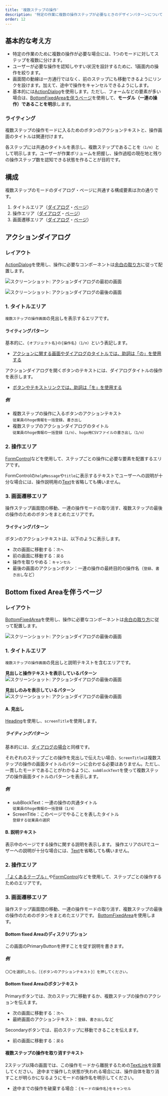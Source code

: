```yaml
---
title: '複数ステップの操作'
description: '特定の作業に複数の操作ステップが必要なときのデザインパターンについて説明します。'
order: 12
---
```


## 基本的な考え方
- 特定の作業のために複数の操作が必要な場合には、1つのモードに対してステップを複数に分けます。  
- ユーザーが必要な操作を認知しやすい状況を設計するために、1画面内の操作を絞ります。
- 画面間の動線は一方通行ではなく、前のステップにも移動できるようにリンクを設けます。加えて、途中で操作をキャンセルできるようにします。
- 基本的には[ActionDialog](#h2-2)を使用します。ただし、フォームなどの要素が多い場合は、[BottomFixedAreaを伴うページ](#h2-3)を使用して、**モーダル（一連の操作）であることを明示**します。

### ライティング
複数ステップの操作モードに入るためのボタンのアクションテキストと、操作画面のタイトルは関連付けます。

各ステップには共通のタイトルを表示し、複数ステップであることを`（1/n）`として明示します。ユーザーが作業ボリュームを把握し、操作過程の現在地と残りの操作ステップ数を認知できる状態を作ることが目的です。

## 構成
複数ステップのモードのダイアログ・ページに共通する構成要素は次の通りです。
<!-- textlint-disable -->
1. タイトルエリア（[ダイアログ](#h3-1)・[ページ](#h3-6)）
2. 操作エリア（[ダイアログ](#h3-2)・[ページ](#h3-7)）
3. 画面遷移エリア（[ダイアログ](#h3-3)・[ページ](#h3-8)）

## アクションダイアログ

### レイアウト
[ActionDialog](/products/components/dialog/#h3-1)を使用し、操作に必要なコンポーネントは[余白の取り方](/products/design-patterns/spacing-layout-pattern/)に従って配置します。  

![スクリーンショット: アクションダイアログの最初の画面](./images/wizard/wizard-dialog-1st.png)

![スクリーンショット: アクションダイアログの最後の画面](./images/wizard/wizard-dialog-action.png)

### 1. タイトルエリア
`複数ステップの操作画面`の見出しを表示するエリアです。

#### ライティングパターン
基本的に、`{オブジェクト名}の{操作名}（1/n）`という表記します。
- [アクションに関する画面やダイアログのタイトルでは、助詞は「の」を使用する](../../../products/contents/app-writing/#h2-3)

アクションダイアログを開くボタンのテキストには、ダイアログタイトルの操作を表示します。  
- [ボタンやテキストリンクでは、助詞は「を」を使用する](../../../products/contents/app-writing/#h2-4)

##### 例
- 複数ステップの操作に入るボタンのアクションテキスト  
 `従業員のhoge情報を一括登録`、`書き出し`
- 複数ステップのアクションダイアログのタイトル  
`従業員のhoge情報の一括登録（1/n）`、`hoge用CSVファイルの書き出し（1/n）`


### 2. 操作エリア
[FormControl](/products/components/form-control/)などを使用して、ステップごとの操作に必要な要素を配置するエリアです。

FormControlの`helpMessage`や`title`に表示するテキストでユーザーへの説明が十分な場合には、操作説明用の[Text](/products/components/text/)を省略しても構いません。

### 3. 画面遷移エリア

操作ステップ画面間の移動、一連の操作モードの取り消す、複数ステップの最後の操作のためのボタンをまとめたエリアです。
<!-- textlint-enable -->

#### ライティングパターン
ボタンのアクションテキストは、以下のように表示します。
- 次の画面に移動する：`次へ`
- 前の画面に移動する：`戻る`
- 操作を取りやめる：`キャンセル`
- 最後の画面のアクションボタン：一連の操作の最終目的の操作名（`登録`、`書き出し`など）

## Bottom fixed Areaを伴うページ

### レイアウト
[BottomFixedArea](/products/components/bottom-fixed-area/)を使用し、操作に必要なコンポーネントは[余白の取り方](/products/design-patterns/spacing-layout-pattern/)に従って配置します。

![スクリーンショット: アクションダイアログの最後の画面](./images/wizard/wizard-page-action.png)

### 1. タイトルエリア
`複数ステップの操作画面`の見出しと説明テキストを含むエリアです。

**見出しと操作テキストを表示しているパターン**
![スクリーンショット: アクションダイアログの最後の画面](./images/wizard/HeadingAndDescription.png)

**見出しのみを表示しているパターン**
![スクリーンショット: アクションダイアログの最後の画面](./images/wizard/PageHeading.png)

#### A. 見出し

[Heading](/products/components/heading/)を使用し、`screenTitle`を使用します。

##### ライティングパターン
基本的には、[ダイアログの場合](/products/design-patterns/wizard/#h4-0)と同様です。

それぞれのステップごとの操作を見出しで伝えたい場合、`ScreenTitle`は複数ステップの操作の画面タイトルのパターンに合わせる必要はありません。ただし、一貫したモードであることがわかるように、`subBlockText`を使って複数ステップの操作画面タイトルのパターンを表示します。

##### 例
- subBlockText：一連の操作の共通タイトル  
`従業員のhoge情報の一括登録（1/4）`
- ScreenTitle：このページでやることを表したタイトル  
`登録する従業員の選択`

#### B. 説明テキスト
表示中のページでする操作に関する説明を表示します。
操作エリアのUIでユーザーへの説明が十分な場合には、[Text](/products/components/text/)を省略しても構いません。

### 2. 操作エリア
[「よくあるテーブル」](/products/design-patterns/smarthr-table/)や[FormControl](/products/components/form-control/)などを使用して、ステップごとの操作するためのエリアです。

<!-- textlint-disable -->
### 3. 画面遷移エリア

操作ステップ画面間の移動、一連の操作モードの取り消す、複数ステップの最後の操作のためのボタンをまとめたエリアです。
[BottomFixedArea](/products/components/bottom-fixed-area/)を使用します。

<!-- textlint-enable -->

#### Bottom fixed Areaのディスクリプション
この画面のPrimaryButtonを押すことを促す説明を書きます。

##### 例
`〇〇を選択したら、［{ボタンのアクションテキスト}］を押してください。`

#### Bottom fixed Areaのボタンテキスト
Primaryボタンでは、次のステップに移動するか、複数ステップの操作のアクションを伝えます。
- 次の画面に移動する：`次へ`
- 最終画面のアクションテキスト：`登録`、`書き出し`など

Secondaryボタンでは、前のステップに移動できることを伝えます。
- 前の画面に移動する：`戻る`

#### 複数ステップの操作を取り消すテキスト
2ステップ以降の画面では、この操作モードから離脱するための[TextLink](/products/components/text-link/)を設置してください。
途中まで操作した状態が失われる場合には、操作自体を取り消すことが明らかになるようにモードの操作名を明示してください。

- 途中までの操作を破棄する場合：`{モードの操作名}をキャンセル`
